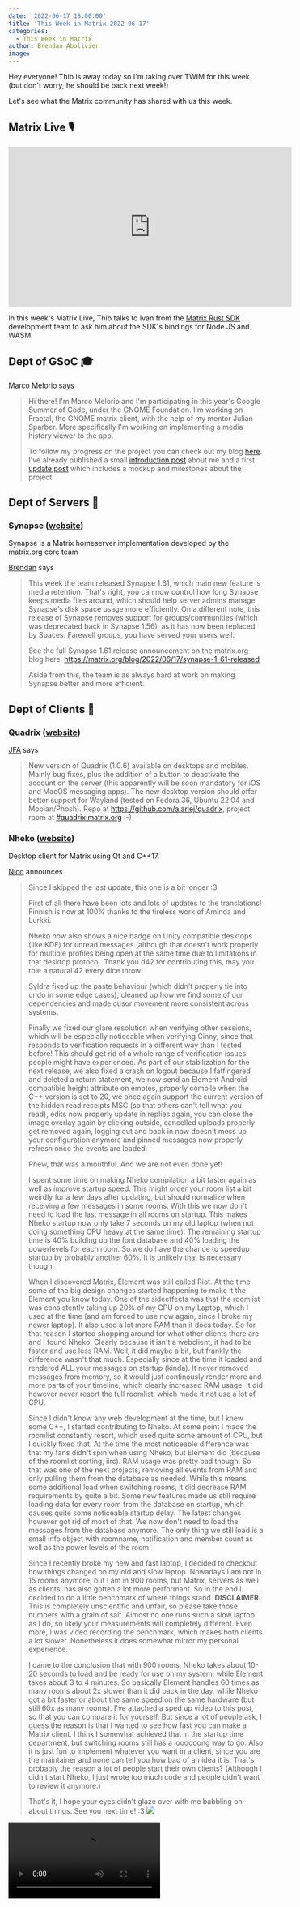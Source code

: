 ```yaml
---
date: '2022-06-17 18:00:00'
title: 'This Week in Matrix 2022-06-17'
categories:
  - This Week in Matrix
author: Brendan Abolivier
image: 
---
```


Hey everyone! Thib is away today so I'm taking over TWIM for this week (but don't worry, he should be back next week!)

Let's see what the Matrix community has shared with us this week.

## Matrix Live 🎙

<iframe width="560" height="315" src="https://www.youtube.com/embed/F3_Y02A53Zc" title="YouTube video player" frameborder="0" allow="accelerometer; autoplay; clipboard-write; encrypted-media; gyroscope; picture-in-picture" allowfullscreen></iframe>

In this week's Matrix Live, Thib talks to Ivan from the [Matrix Rust SDK](https://github.com/matrix-org/matrix-rust-sdk) development team to ask him about the SDK's bindings for Node.JS and WASM.

## Dept of GSoC 🎓️

[Marco Melorio](https://matrix.to/#/@melix99:gnome.org) says

> Hi there! I'm Marco Melorio and I'm participating in this year's Google Summer of Code, under the GNOME Foundation. I'm working on Fractal, the GNOME matrix client, with the help of my mentor Julian Sparber. More specifically I'm working on implementing a media history viewer to the app.
> 
> To follow my progress on the project you can check out my blog [here](https://melix99.wordpress.com/). I've already published a small [introduction post](https://melix99.wordpress.com/2022/06/07/introduction/) about me and a first [update post](https://melix99.wordpress.com/2022/06/17/gsoc-update-1-planning/) which includes a mockup and milestones about the project.

## Dept of Servers 🏢



### Synapse ([website](https://github.com/matrix-org/synapse/))

Synapse is a Matrix homeserver implementation developed by the matrix.org core team

[Brendan](https://matrix.to/#/@babolivier:element.io) says

> This week the team released Synapse 1.61, which main new feature is media retention. That's right, you can now control how long Synapse keeps media files around, which should help server admins manage Synapse's disk space usage more efficiently. On a different note, this release of Synapse removes support for groups/communities (which was deprecated back in Synapse 1.56), as it has now been replaced by Spaces. Farewell groups, you have served your users well.
> 
> See the full Synapse 1.61 release announcement on the matrix.org blog here: https://matrix.org/blog/2022/06/17/synapse-1-61-released
> 
> Aside from this, the team is as always hard at work on making Synapse better and more efficient.

## Dept of Clients 📱

### Quadrix ([website](https://github.com/alariej/quadrix))

[JFA](https://matrix.to/#/@alariej:matrix.org) says

> New version of Quadrix (1.0.6) available on desktops and mobiles. Mainly bug fixes, plus the addition of a button to deactivate the account on the server (this apparently will be soon mandatory for iOS and MacOS messaging apps). The new desktop version should offer better support for Wayland (tested on Fedora 36, Ubuntu 22.04 and Mobian/Phosh). Repo at https://github.com/alariej/quadrix, project room at [#quadrix:matrix.org](https://matrix.to/#/#quadrix:matrix.org) :-)

### Nheko ([website](https://nheko-reborn.github.io))

Desktop client for Matrix using Qt and C++17.

[Nico](https://matrix.to/#/@deepbluev7:neko.dev) announces

> Since I skipped the last update, this one is a bit longer :3
> 
> First of all there have been lots and lots of updates to the translations! Finnish is now at 100% thanks to the tireless work of Aminda and Lurkki.
> 
> Nheko now also shows a nice badge on Unity compatible desktops (like KDE) for unread messages (although that doesn't work properly for multiple profiles being open at the same time due to limitations in that desktop protocol. Thank you d42 for contributing this, may you role a natural 42 every dice throw!
> 
> Syldra fixed up the paste behaviour (which didn't properly tie into undo in some edge cases), cleaned up how we find some of our dependencies and made cusor movement more consistent across systems.
> 
> Finally we fixed our glare resolution when verifying other sessions, which will be especially noticeable when verifying Cinny, since that responds to verification requests in a different way than I tested before! This should get rid of a whole range of verification issues people might have experienced. As part of our stabilization for the next release, we also fixed a crash on logout because I fatfingered and deleted a return statement, we now send an Element Android compatible height attribute on emotes, properly compile when the C++ version is set to 20, we once again support the current version of the hidden read receipts MSC (so that others can't tell what you read), edits now properly update in replies again, you can close the image overlay again by clicking outside, cancelled uploads properly get removed again, logging out and back in now doesn't mess up your configuration anymore and pinned messages now properly refresh once the events are loaded.
> 
> Phew, that was a mouthful. And we are not even done yet!
> 
> I spent some time on making Nheko compilation a bit faster again as well as improve startup speed. This might order your room list a bit weirdly for a few days after updating, but should normalize when receiving a few messages in some rooms. With this we now don't need to load the last message in all rooms on startup. This makes Nheko startup now only take 7 seconds on my old laptop (when not doing something CPU heavy at the same time). The remaining startup time is 40% building up the font database and 40% loading the powerlevels for each room. So we do have the chance to speedup startup by probably another 60%. It is unlikely that is necessary though.
> 
> When I discovered Matrix, Element was still called Riot. At the time some of the big design changes started happening to make it the Element you know today. One of the sideeffects was that the roomlist was consistently taking up 20% of my CPU on my Laptop, which I used at the time (and am forced to use now again, since I broke my newer laptop). It also used a lot more RAM than it does today. So for that reason I started shopping around for what other clients there are and I found Nheko. Clearly because it isn't a webclient, it had to be faster and use less RAM. Well, it did maybe a bit, but frankly the difference wasn't that much. Especially since at the time it loaded and rendered ALL your messages on startup (kinda). It never removed messages from memory, so it would just continously render more and more parts of your timeline, which clearly increased RAM usage. It did however never resort the full roomlist, which made it not use a lot of CPU.
> 
> Since I didn't know any web development at the time, but I knew some C++, I started contributing to Nheko. At some point I made the roomlist constantly resort, which used quite some amount of CPU, but I quickly fixed that. At the time the most noticeable difference was that my fans didn't spin when using Nheko, but Element did (because of the roomlist sorting, iirc). RAM usage was pretty bad though. So that was one of the next projects, removing all events from RAM and only pulling them from the database as needed. While this means some additional load when switching rooms, it did decrease RAM requirements by quite a bit. Some new features made us still require loading data for every room from the database on startup, which causes quite some noticeable startup delay. The latest changes however got rid of most of that. We now don't need to load the messages from the database anymore. The only thing we still load is a small info object with roomname, notification and member count as well as the power levels of the room.
> 
> Since I recently broke my new and fast laptop, I decided to checkout how things changed on my old and slow laptop. Nowadays I am not in 15 rooms anymore, but I am in 900 rooms, but Matrix, servers as well as clients, has also gotten a lot more performant. So in the end I decided to do a little benchmark of where things stand. **DISCLAIMER:** This is completely unscientific and unfair, so please take those numbers with a grain of salt. Almost no one runs such a slow laptop as I do, so likely your measurements will completely different. Even more, I was video recording the benchmark, which makes both clients a lot slower. Nonetheless it does somewhat mirror my personal experience.
> 
> I came to the conclusion that with 900 rooms, Nheko takes about 10-20 seconds to load and be ready for use on my system, while Element takes about 3 to 4 minutes. So basically Element handles 60 times as many rooms about 2x slower than it did back in the day, while Nheko got a bit faster or about the same speed on the same hardware (but still 60x as many rooms). I've attached a sped up video to this post, so that you can compare it for yourself. But since a lot of people ask, I guess the reason is that I wanted to see how fast you can make a Matrix client. I think I somewhat achieved that in the startup time department, but switching rooms still has a loooooong way to go. Also it is just fun to implement whatever you want in a client, since you are the maintainer and none can tell you how bad of an idea it is. That's probably the reason a lot of people start their own clients? (Although I didn't start Nheko, I just wrote too much code and people didn't want to review it anymore.)
> 
> That's it, I hope your eyes didn't glaze over with me babbling on about things. See you next time! :3
> ![](/blog/img/eGhFKqsIshkzBIdbPPXetisW.png)

<video style="max-width:900px" src="/blog/img/PfjbGGIojTBWFovFCVWZphxR.webm" controls />

### Element Web/Desktop ([website](https://github.com/vector-im/element-web))

Secure and independent communication, connected via Matrix. Come talk with us in [#element-web:matrix.org](https://matrix.to/#/#element-web:matrix.org)!

[Danielle](https://matrix.to/#/@daniellekirkwood:one.ems.host) reports

> * We converted even more end-to-end tests to Cypress and remove Piwik support
> * The issue around permissions to redact reactions has been resolved
> * Added [option to hide image previews](https://github.com/matrix-org/matrix-react-sdk/pull/3492)
> * There have been many improvements to clickable texts in various parts of the application (e.g. when you see “Show more” in the UI) and many other UI tweaks (thank you luixxiul!). As well as UI improvements to colours and layouts in the settings dialog
> * And! [Waveforms for voice messages](https://github.com/matrix-org/matrix-react-sdk/pull/8843) are back! 💃
> 
> **In labs** (you can enable labs features in settings on develop.element.io or on Nightly):
> 
> * [Many updates](https://github.com/matrix-org/matrix-react-sdk/pull/8707) to the new search experience have been merged in preparation for release out of labs!

### Element iOS ([website](https://github.com/vector-im/element-ios))

Secure and independent communication for iOS, connected via Matrix. Come talk with us in [#element-ios:matrix.org](https://matrix.to/#/#element-ios:matrix.org)!

[Ștefan](https://matrix.to/#/@stefan.ceriu:matrix.org) says

> * The new first time user experience has now entered internal testing and parts of it were even brought over to ElementX
> * A simplified version of session verification for ElementX is almost ready
> * Redacted messages now show up in the timeline like on the other platforms
> * Message bubbles have finally moved out of labs
> * And, as always, we’re continuing to fix bugs and improve the application overall

### Element Android ([website](https://github.com/vector-im/element-android))

Secure and independent communication for Android, connected via Matrix. Come talk with us in [#element-android:matrix.org](https://matrix.to/#/#element-android:matrix.org)!

[benoit](https://matrix.to/#/@benoit.marty:matrix.org) reports

> * Fixing a pagination regression because of a synapse update to conform the matrix spec. The fix will be included in the coming release 1.4.22.
> * Merged a selection of FTUE improvements, including simplifying login if you specify your server as part of your username. This work is not visible yet in the UI.
> * UnifiedPush is coming! Will be available in Element Android 1.4.22. In the meantime, you can test the feature using [a nightly build](https://buildkite.com/matrix-dot-org/element-android/builds?branch=develop) . This technology will let F-Droid version of the app be able to receive Push and Element Android can stop polling your homeserver in the background, which was consuming lots of battery.
> * When you send a rageshake, screenshots will not be included by default any more
> * We also have set up [Flipper](https://fbflipper.com/) in the app, to help developers to debug the application. Inspecting the Realm databases, or the network traffic will help a lot when developing new features or fixing issues.

### Element ([website](https://element.io))

Everything related to Element but not strictly bound to a client

[Danielle](https://matrix.to/#/@daniellekirkwood:one.ems.host) reports

> **Threads**
> 
> * This week on Threads we continued our investigation into ranged read receipts as a solution to some of the notification issues
> * We also fixed a UI issue around the rendering of the thread summary in the timeline on iOS
> 
> **Community testing**
> 
> * We found 20 issues this week, testing on Android and web. Thank you to everyone that took part!
> * No testing sessions next week, back as usual week after
> * For more info on our next testing sessions (sync or async), you can join us at [#element-community-testing:matrix.org](https://matrix.to/#/#element-community-testing:matrix.org)!

## Dept of Non Chat Clients 🎛️



### Matrix Wrench ([website](https://gitlab.com/jaller94/matrix-wrench/))

Matrix Wrench is a web client to tweak Matrix rooms.

[ChristianP](https://matrix.to/#/@christianp:vector.modular.im) says

> #### Happy birthday, Matrix Wrench! 🔧
> 
> As you can guess by the title, I've started Matrix Wrench one year ago.
> Here are the most notable changes of today's birthday release v0.8.0 (2022-06-13):
> 
> * Added: All pages have URLs to quickly navigate to.
> * Added: Bulk actions to invite and kick users
> * Added: The About page now shines some light on the application's features and security.

## Dept of SDKs and Frameworks 🧰



### matrix-rust-sdk ([website](https://github.com/matrix-org/matrix-rust-sdk))

Matrix Client-Server SDK for Rust

[ben](https://matrix.to/#/@gnunicorn:matrix.org) announces

> Over the last two weeks we've seen major development on the NodeJS support side. After [basic nodejs bindings for the crypto-crate have landed](https://github.com/matrix-org/matrix-rust-sdk/pull/675), we have been working on getting it ready for shipping: fixing bugs, tests and documentation and [working on the prebuild-download-on-postinstall for user convenience](https://github.com/matrix-org/matrix-rust-sdk/pull/763).
> 
> On other major news, the [first UniFFI macro PR](https://github.com/mozilla/uniffi-rs/pull/1259), submitted by our very own Jonas, was merged by Mozilla earlier this week 🎉. This is an important milestone as this PR is the opening gate for getting more and more macro-support into UniFFI, eventually replacing the enitre UDL-in-between-action. Congrats for this major step forward
> 
> 👉️ Wanna hack on matrix rust? Go check out our [`help wanted` tagged issues](https://github.com/matrix-org/matrix-rust-sdk/issues?q=is%3Aissue+is%3Aopen+label%3A%22help+wanted%22) and join our matrix channel at [#matrix-rust-sdk:matrix.org](https://matrix.to/#/#matrix-rust-sdk:matrix.org).

## Dept of Ops 🛠



### matrix-docker-ansible-deploy ([website](https://github.com/spantaleev/matrix-docker-ansible-deploy))

Matrix server setup using Ansible and Docker

[Slavi](https://matrix.to/#/@slavi:devture.com) reports

> Thanks to [CyberShadow](https://github.com/CyberShadow), [matrix-docker-ansible-deploy](https://github.com/spantaleev/matrix-docker-ansible-deploy) can now install the [go-skype-bridge](https://github.com/kelaresg/go-skype-bridge) bridge for bridging Matrix to [Skype](https://www.skype.com/).
> 
> See our [Setting up Go Skype Bridge](https://github.com/spantaleev/matrix-docker-ansible-deploy/blob/master/docs/configuring-playbook-bridge-go-skype-bridge.md) documentation to get started.
> 
> The playbook has supported [mx-puppet-skype](https://github.com/Sorunome/mx-puppet-skype) bridging since 2020-04-09, but `mx-puppet-skype` is reportedly broken.

## Dept of Bots 🤖

### Matrix Registration Bot

[moanos [he/him]](https://matrix.to/#/@moanos:hyteck.de) reports

> The there is a new release that avoids crashing of the bug when the synapse admin is not correctly exposed. For technical reasons (on layer 8) the bug fix is made in two releases. The latest version is now `v1.1.7`
> 
> You can install the new version via [matrix-docker-ansible-deploy](https://github.com/spantaleev/matrix-docker-ansible-deploy), directly from [dockerhub](https://hub.docker.com/r/moanos/matrix-registration-bot/) and of course via [pip](https://pypi.org/project/matrix-registration-bot/)

## Dept of Events and Talks 🗣️

### Matrix Summit Berlin 2022

[ChristianP](https://matrix.to/#/@christianp:vector.modular.im) says

> Four days of Barcamp sessions, presentations, meeting others and Berlin culture!
> The Matrix Summit 2022 brings people together who work with Matrix.
> Thu, 25th to Sun, 28th August at the iconic hacker space c-base in Berlin.
> This event is organised by the local Matrix Meetup community.
> While people of every skill level are welcome on all days, we're going to highlight real world use cases of Matrix on Sunday. We're inviting newcomers and other communities to learn about decentralised communication software. In return we're learning how Matrix is already used by the German education and health sectors.
> 
> Our Call for Presentations starts next week. The event is going to be bilingual: English and German.
> 
> See the schedule:
> https://summit2022.matrixmeetup.de/

## Dept of Interesting Projects 🛰️

### UnifiedPush ([website](https://unifiedpush.org/))

[S1m](https://matrix.to/#/@sim_g:matrix.org) says

> [UnifiedPush](https://unifiedpush.org/) is an open protocol for push notifications on Android, independent from Google Services. It is currently supported by FluffyChat, SchildiChat, and now nightly builds of Element.
> 
> #### If you are new to UnifiedPush:
> 
> Installing the [ntfy](https://ntfy.sh/) app ([F-Droid](https://f-droid.org/en/packages/io.heckel.ntfy/), [Play Store](https://play.google.com/store/apps/details?id=io.heckel.ntfy)) is the easiest way to start receiving notifications for your matrix messages without Google Services.
> And if you want to go one step further and self-host a ntfy server, the latest release makes it simpler than ever to set it up on your own server!
> 
> #### For persons already self-hosting ntfy:
> 
> The brand new version [v1.26](https://github.com/binwiederhier/ntfy/releases/tag/v1.26.0) of ntfy server includes a built-in matrix gateway: your homeserver can talk directly to ntfy. If you were self-hosting ntfy with a personal matrix gateway (common-proxies or with a Nginx setup), **you can remove the gateway after upgrading to v1.26**.

### MessageHub ([website](https://github.com/gdlol/MessageHub))

[gdlol](https://matrix.to/#/@gd.xwj:matrix.org) announces

> A P2P Matrix home server created using libp2p.
> 
> An early-stage home server prototype that communicates in a fully decentralized manner: every user runs their own server locally!
> 
> This is achieved with the libp2p library which provides decentralized node discovery, NAT traversal and gossip-based communication capabilities.   
> 
> The server implements the Matrix API specifications (with many advanced features still missing, like client-side end-to-end encryption), but did little modification on federation side so that it doesn't rely on the centralized domain name system to setup and authenticate other nodes. On the other hand, this means it cannot federate with existing home servers yet, because of the different trust model (domain name/HTTPS vs self-owned cryptographic keys).
> 
> Try out the latest Webview client on windows, or on other OSs with Docker&Browser!

## Final Thoughts 💭

[Matthew](https://matrix.to/#/@matthew:matrix.org) shared

> anarc.at published a long and thoughtful critique of Matrix over at https://anarc.at/blog/2022-06-17-matrix-notes/ - interesting reading, even if we don't agree with all the points.

## Dept of Ping 🏓

No Thib means no ping this week :(

You can still go check out the ping stats yourself in [#ping:maunium.net](https://matrix.to/#/#ping:maunium.net) and [#ping-no-synapse:maunium.net](https://matrix.to/#/#ping-no-synapse:maunium.net)!

## That's all I know 🏁

See you next week, and be sure to stop by [#twim:matrix.org](https://matrix.to/#/#twim:matrix.org) with your updates!
